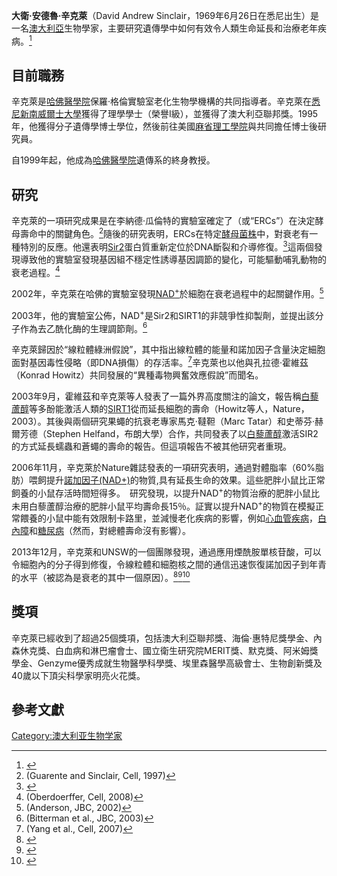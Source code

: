 {{孤立页面|time=2018-07-28}}'''大衛·安德魯·辛克萊'''（David Andrew Sinclair，1969年6月26日在悉尼出生）是一名[[澳大利亚|澳大利亞]]生物學家，主要研究遺傳學中如何有效令人類生命延長和治療老年疾病。<ref>{{cite news | url=http://www.bbc.co.uk/news/science-environment-12207953 | work=BBC News | title=Stop, rewind: the scientists slowing the ageing process | date=January 26, 2011 | accessdate=2017-05-15 | archive-date=2020-11-11 | archive-url=https://web.archive.org/web/20201111232712/https://www.bbc.co.uk/news/science-environment-12207953 | dead-url=no }}</ref>

== 目前職務 ==
辛克萊是[[哈佛医学院|哈佛醫學院]]保羅·格倫實驗室老化生物學機構的共同指導者。辛克萊在[[悉尼|悉尼]][[新南威爾士大學|新南威爾士大學]]獲得了理學學士（榮譽I級），並獲得了澳大利亞聯邦獎。1995年，他獲得分子遺傳學博士學位，然後前往美國[[麻省理工學院|麻省理工學院]]與{{link-en|李納德·P·瓜倫特|Leonard P. Guarente|李納德·瓜倫特}}共同擔任博士後研究員。

自1999年起，他成為[[哈佛医学院|哈佛醫學院]]遺傳系的終身教授。

== 研究 ==
辛克萊的一項研究成果是在李納德·瓜倫特的實驗室確定了{{link-en|染色體外rDNA環|Extrachromosomal rDNA circle}}（或“ERCs”）在決定酵母壽命中的關鍵角色。<ref>(Guarente and Sinclair, Cell, 1997)</ref>隨後的研究表明，ERCs在特定[[酵母菌雙雜合系統|酵母菌株]]中，對衰老有一種特別的反應。他還表明[[Sir2|Sir2]]蛋白質重新定位於DNA斷裂和介導修復。<ref>
{{cite journal 
 | doi = 10.1016/S0092-8674(00)80772-2 
 | vauthors = Mills KD, Sinclair DA, Guarente L
 | date = May 28, 1999
 | title = MEC1-dependent redistribution of the Sir3 silencing protein from telomeres to DNA double-strand breaks.
 | journal = Cell
 | volume = 97
 | issue = 5
 | pages = 609–20
 | publisher = 
 | pmid = 10367890
 | type = Print
 | quote = The yeast [[sirtuin|Sir2/3/4p]] complex is found in abundance at [[telomeres|telomeres]], where it participates in the formation of silent heterochromatin and telomere maintenance. Here, we show that Sir3p is released from telomeres in response to DNA double-strand breaks (DSBs), binds to DSBs, and mediates their repair, independent of cell mating type. Sir3p relocalization is S phase specific and, importantly, requires the DNA damage checkpoint genes MEC1 and RAD9. MEC1 is a homolog of ATM, mutations in which cause [[ataxia_telangiectasia|ataxia telangiectasia]] (A-T), a disease characterized by various neurologic and immunologic abnormalities, a predisposition for cancer, and a cellular defect in repair of DSBs. This novel mode by which preformed DNA repair machinery is mobilized by DNA damage sensors may have implications for human diseases resulting from defective DSB repair
 }}</ref>這兩個發現導致他的實驗室發現基因組不穩定性誘導基因調節的變化，可能驅動哺乳動物的衰老過程。<ref>(Oberdoerffer, Cell, 2008)</ref>

2002年，辛克萊在哈佛的實驗室發現[[烟酰胺腺嘌呤二核苷酸|NAD<sup>+</sup>]]於細胞在衰老過程中的起關鍵作用。<ref>(Anderson, JBC, 2002)</ref>

2003年，他的實驗室公佈，NAD<sup>+</sup>是Sir2和SIRT1的非競爭性抑製劑，並提出該分子作為去乙酰化酶的生理調節劑。<ref>(Bitterman et al., JBC, 2003)</ref>

辛克萊歸因於“線粒體綠洲假說”，其中指出線粒體的能量和諾加因子含量決定細胞面對基因毒性侵略（即DNA損傷）的存活率。<ref>(Yang et al., Cell, 2007)</ref>辛克萊也以他與孔拉德·霍維茲（Konrad Howitz）共同發展的“異種毒物興奮效應假說”而聞名。

2003年9月，霍維茲和辛克萊等人發表了一篇外界高度關注的論文，報告稱[[白藜芦醇|白藜蘆醇]]等多酚能激活人類的[[SIRT1|SIRT1]]從而延長細胞的壽命（Howitz等人，Nature，2003）。其後與兩個研究果蠅的抗衰老專家馬克·韃靼（Marc Tatar）和史蒂芬·赫爾芳德（Stephen Helfand，布朗大學）合作，共同發表了以[[白藜芦醇|白藜蘆醇]]激活SIR2的方式延長蠕蟲和蒼蠅的壽命的報告。但這項報告不被其他研究者重現。

2006年11月，辛克萊於Nature雜誌發表的一項研究表明，通過對體脂率（60%脂肪）喂飼提升[[烟酰胺腺嘌呤二核苷酸|諾加因子(NAD+)]]的物質,具有延長生命的效果。這些肥胖小鼠比正常飼養的小鼠存活時間短得多。　研究發現，以提升NAD<sup>+</sup>的物質治療的肥胖小鼠比未用白藜蘆醇治療的肥胖小鼠平均壽命長15％。証實以提升NAD<sup>+</sup>的物質在模擬正常餵養的小鼠中能有效限制卡路里，並減慢老化疾病的影響，例如[[心血管疾病|心血管疾病]]，[[白內障|白內障]]和[[糖尿病|糖尿病]]（然而，對總體壽命沒有影響）。

2013年12月，辛克萊和UNSW的一個團隊發現，通過應用煙酰胺單核苷酸，可以令細胞內的分子得到修復，令線粒體和細胞核之間的通信迅速恢復諾加因子到年青的水平（被認為是衰老的其中一個原因）。<ref>{{cite journal|last1=Sinclair|first1=David A.|title=Declining NAD+ Induces a Pseudohypoxic State Disrupting Nuclear-Mitochondrial Communication during Aging|journal=Cell|date=19 December 2013|volume=155|issue=7|pages=1624–1638|doi=10.1016/j.cell.2013.11.037|url=http://www.cell.com/abstract/S0092-8674%2813%2901521-3|accessdate=14 April 2015|pmid=24360282|pmc=4076149|archive-date=2019-09-23|archive-url=https://web.archive.org/web/20190923113036/https://www.cell.com/abstract/S0092-8674%2813%2901521-3|dead-url=no}}</ref><ref>{{cite web|last1=Bellman|first1=Gary|title=New Elixir of Youth? Researchers Develop a Drug That Can Reverse Aging in Animal Models|url=http://www.maleantiaginginstitute.com/blog/New-Elixir-of-Youth-Researchers-Develop-a-Drug-That-Can-Reverse-Aging-in-Animal-Models.html|publisher=Male Anti-Aging Institute|accessdate=14 April 2015|archive-date=2017-04-14|archive-url=https://web.archive.org/web/20170414063634/http://www.maleantiaginginstitute.com/blog/New-Elixir-of-Youth-Researchers-Develop-a-Drug-That-Can-Reverse-Aging-in-Animal-Models.html|dead-url=no}}</ref><ref>{{cite news|last1=Cameron|first1=David|title=A New—and Reversible—Cause of Aging|url=http://hms.harvard.edu/news/genetics/new-reversible-cause-aging-12-19-13|accessdate=14 April 2015|publisher=Harvard Medical School|date=19 December 2013|archive-url=https://web.archive.org/web/20170803161220/https://hms.harvard.edu/news/genetics/new-reversible-cause-aging-12-19-13|archive-date=2017-08-03|dead-url=yes}}</ref>

== 獎項 ==
辛克萊已經收到了超過25個獎項，包括澳大利亞聯邦獎、海倫·惠特尼獎學金、內森休克獎、白血病和淋巴瘤會士、國立衛生研究院MERIT獎、默克獎、阿米姆獎學金、Genzyme優秀成就生物醫學科學獎、埃里森醫學高級會士、生物創新獎及40歲以下頂尖科學家明亮火花獎。

== 參考文獻 ==
{{reflist}}

[[Category:澳大利亚生物学家|Category:澳大利亚生物学家]]